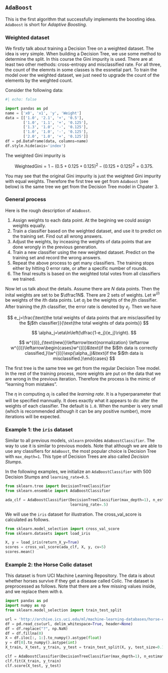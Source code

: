 ## `AdaBoost`

This is the first algorithm that successfully implements the boosting idea. `AdaBoost` is short for *Adaptive Boosting*. 

### Weighted dataset
We firstly talk about training a Decision Tree on a weighted dataset. The idea is very simple. When building a Decision Tree, we use some method to determine the split. In this course the Gini impurity is used. There are at least two other methods: cross-entropy and misclassified rate. For all three, the count of the elemnts in some classes is the essnetial part. To train the model over the weighted dataset, we just need to upgrade the count of the elements by the weighted count. 






::: {#exm-}
Consider the following data:
```python
#| echo: false

import pandas as pd
name = ['x0', 'x1', 'y', 'Weight']
data = [['1.0', '2.1', '+', '0.5'],
        ['1.0', '1.1', '+', '0.125'],
        ['1.3', '1.0', '-', '0.125'],
        ['1.0', '1.0', '-', '0.125'],
        ['2.0', '1.0', '+', '0.125']]
df = pd.DataFrame(data, columns=name)
df.style.hide(axis='index')
```

The weighted Gini impurity is

$$
\text{WeightedGini}=1-(0.5+0.125+0.125)^2-(0.125+0.125)^2=0.375.
$$

You may see that the original Gini impurity is just the weighted Gini impurity with equal weights. Therefore the first tree we get from `AdaBoost` (see below) is the same tree we get from the Decision Tree model in Chpater 3.
:::

### General process

Here is the rough description of `AdaBoost`.

1. Assign weights to each data point. At the begining we could assign weights equally. 
2. Train a classifier based on the weighted dataset, and use it to predict on the training set. Find out all wrong answers.
3. Adjust the weights, by inceasing the weights of data points that are done wrongly in the previous generation.
4. Train a new classifier using the new weighted dataset. Predict on the training set and record the wrong answers. 
5. Repeat the above process to get many classifiers. The training stops either by hitting $0$ error rate, or after a specific number of rounds.
6. The final results is based on the weighted total votes from all classifiers we trained.

Now let us talk about the details. Assume there are $N$ data points. Then the inital weights are set to be $\dfrac1N$. There are 2 sets of weights. Let $w^{(i)}$ be weights of the $i$th data points. Let $\alpha_j$ be the weights of the $j$th classifier. After training the $j$th classifier, the error rate is denoted by $e_j$. Then we have 

$$
e_j=\frac{\text{the total weights of data points that are misclassified by the $j$th classifier}}{\text{the total weights of data points}}
$$

$$
\alpha_j=\eta\ln\left(\dfrac{1-e_j}{e_j}\right).
$$

$$
w^{(i)}_{\text{new}}\leftarrow\text{normalization} \leftarrow w^{(i)}\leftarrow\begin{cases}w^{(i)}&\text{if the $i$th data is correctly classified,}\\w^{(i)}\exp(\alpha_j)&\text{if the $i$th data is misclassified.}\end{cases}
$$



::: {.callout-note}

The first tree is the same tree we get from the regular Decision Tree model. In the rest of the training process, more weights are put on the data that we are wrong in the previous iteration. Therefore the process is the mimic of "learning from mistakes".
:::


::: {.callout-note}
The $\eta$ in computing $\alpha_j$ is called the *learning rate*. It is a hyperparameter that will be specified mannually. It does exactly what it appears to do: alter the weights of each classifier. The default is `1.0`. When the number is very small (which is recommended although it can be any positive number), more iterations will be expected. 
:::

### Example 1: the `iris` dataset
Similar to all previous models, `sklearn` provides `AdaBoostClassifier`. The way to use it is similar to previous models. Note that although we are able to use any classifiers for `AdaBoost`, the most popular choice is Decision Tree with `max_depth=1`. This type of Decision Trees are also called *Decision Stumps*.

In the following examples, we initialize an `AdaBoostClassifier` with 500 Decision Stumps and `learning_rate=0.5`. 



```python
from sklearn.tree import DecisionTreeClassifier
from sklearn.ensemble import AdaBoostClassifier

ada_clf = AdaBoostClassifier(DecisionTreeClassifier(max_depth=1), n_estimators=1000,
                             learning_rate=.5)
```


We will use the `iris` dataset for illustration. The cross_val_score is calculated as follows.



```python
from sklearn.model_selection import cross_val_score
from sklearn.datasets import load_iris

X, y = load_iris(return_X_y=True)
scores = cross_val_score(ada_clf, X, y, cv=5)
scores.mean()
```



### Example 2: the Horse Colic dataset
This dataset is from UCI Machine Learning Repository. The data is about whether horses survive if they get a disease called Colic. The dataset is preprocessed as follows. Note that there are a few missing values inside, and we replace them with `0`. 



```python
import pandas as pd
import numpy as np
from sklearn.model_selection import train_test_split

url = 'http://archive.ics.uci.edu/ml/machine-learning-databases/horse-colic/horse-colic.data'
df = pd.read_csv(url, delim_whitespace=True, header=None)
df = df.replace("?", np.NaN)
df = df.fillna(0)
X = df.iloc[:, 1:].to_numpy().astype(float)
y = df[0].to_numpy().astype(int)
X_train, X_test, y_train, y_test = train_test_split(X, y, test_size=0.15)

clf = AdaBoostClassifier(DecisionTreeClassifier(max_depth=1), n_estimators=50, learning_rate=0.2)
clf.fit(X_train, y_train)
clf.score(X_test, y_test)
```
